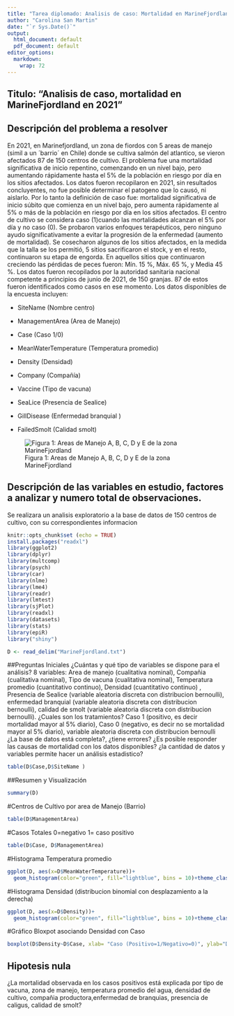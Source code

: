 ```yaml
---
title: "Tarea diplomado: Analisis de caso: Mortalidad en MarineFjordland en 2021 "
author: "Carolina San Martin"
date: "`r Sys.Date()`"
output:
  html_document: default
  pdf_document: default
editor_options: 
  markdown: 
    wrap: 72
---
```


## Titulo: "Analisis de caso, mortalidad en MarineFjordland en 2021"

## Descripción del problema a resolver

En 2021, en Marinefjordland, un zona de fiordos con 5 areas de manejo
(simil a un ´barrio´ en Chile) donde se cultiva salmón del atlantico, se
vieron afectados 87 de 150 centros de cultivo. El problema fue una
mortalidad significativa de inicio repentino, comenzando en un nivel
bajo, pero aumentando rápidamente hasta el 5% de la población en riesgo
por día en los sitios afectados. Los datos fueron recopilaron en 2021,
sin resultados concluyentes, no fue posible determinar el patogeno que
lo causó, ni aislarlo. Por lo tanto la definición de caso fue:
mortalidad significativa de inicio súbito que comienza en un nivel bajo,
pero aumenta rápidamente al 5% o más de la población en riesgo por día
en los sitios afectados. El centro de cultivo se considera caso
(1)cuando las mortalidades alcanzan el 5% por día y no caso (0). Se
probaron varios enfoques terapéuticos, pero ninguno ayudo
significativamente a evitar la progresión de la enfermedad (aumento de mortalidad). Se
cosecharon algunos de los sitios afectados, en la medida que la talla se los
permitió, 5 sitios sacrificaron el stock, y en el resto, continuaron su
etapa de engorda. En aquellos sitios que continuaron creciendo las
pérdidas de peces fueron: Mín. 15 %, Máx. 65 %, y Media 45 %. Los datos
fueron recopilados por la autoridad sanitaria nacional competente a
principios de junio de 2021, de 150 granjas. 87 de estos fueron
identificados como casos en ese momento. Los datos disponibles de la
encuesta incluyen:

-   SiteName (Nombre centro)

-   ManagementArea (Area de Manejo)

-   Case (Caso 1/0)

-   MeanWaterTemperature (Temperatura promedio)

-   Density (Densidad)

-   Company (Compañía)

-   Vaccine (Tipo de vacuna)

-   SeaLice (Presencia de Sealice)

-   GillDisease (Enfermedad branquial )

-   FailedSmolt (Calidad smolt)

![Figura 1: Areas de Manejo A, B, C, D y E de la zona MarineFjordland](MarineFjord.jpg)

## Descripción de las variables en estudio, factores a analizar y numero total de observaciones.

Se realizara un analisis exploratorio a la base de datos de   150 centros
de cultivo, con su correspondientes informacion 

```r
knitr::opts_chunk$set (echo = TRUE)
install.packages("readxl")
library(ggplot2)
library(dplyr)
library(multcomp)
library(psych)
library(car)
library(nlme)
library(lme4)
library(readr)
library(lmtest)
library(sjPlot)
library(readxl)
library(datasets)
library(stats)
library(epiR)
library("shiny")

```

```r
D <- read_delim("MarineFjordland.txt")
```
##Preguntas Iniciales
¿Cuántas y qué tipo de variables se dispone para el análisis?
8 variables: Area de manejo (cualitativa nominal), Compañia (cualitativa nominal), Tipo de vacuna (cualitativa nominal), Temperatura promedio (cuantitativo continuo), Densidad (cuantitativo continuo) , Presencia de Sealice (variable aleatoria discreta con distribucion bernoulli), enfermedad branquial (variable aleatoria discreta con distribucion bernoulli), calidad de smolt (variable aleatoria discreta con distribucion bernoulli).
¿Cuales son los tratamientos? Caso 1 (positivo, es decir mortalidad mayor al 5% diario), Caso 0 (negativo, es decir no se mortalidad mayor al 5% diario), variable aleatoria discreta con distribucion bernoulli
¿La base de datos está completa?, ¿tiene errores?
¿Es posible responder las causas de mortalidad con los datos disponibles?
¿la cantidad de datos y variables permite hacer un análisis estadistico?
```r
table(D$Case,D$SiteName )
```

##Resumen y Visualización
```r
summary(D)
```

#Centros de Cultivo por area de Manejo (Barrio)
```r
table(D$ManagementArea)
```


#Casos Totales 0=negativo 1= caso positivo
```r
table(D$Case, D$ManagementArea)
```

#Histograma Temperatura promedio 
```r
ggplot(D, aes(x=D$MeanWaterTemperature))+
  geom_histogram(color="green", fill="lightblue", bins = 10)+theme_classic()+theme(text = element_text(size=20,face="bold",colour="black"))+xlab("Temperatura promedio c°")
```
#Histograma Densidad (distribucion binomial con desplazamiento a la derecha)
```r
ggplot(D, aes(x=D$Density))+
  geom_histogram(color="green", fill="lightblue", bins = 10)+theme_classic()+theme(text = element_text(size=20,face="bold",colour="black"))+xlab("Densidad")
```

#Gráfico Bloxpot asociando Densidad con Caso
```r
boxplot(D$Density~D$Case, xlab= "Caso (Positivo=1/Negativo=0)", ylab="Densidad")
```



## Hipotesis nula 
¿La mortalidad observada en los casos positivos está explicada por tipo de vacuna, zona de manejo, temperatura promedio del agua, densidad de cultivo, compañia productora,enfermedad de branquias, presencia de caligus, calidad de smolt?  

